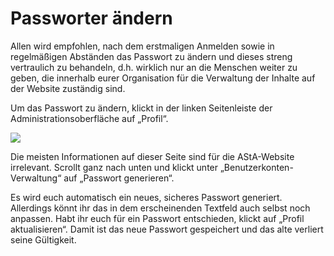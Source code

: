 # Passworter ändern
 Allen wird empfohlen, nach dem erstmaligen Anmelden sowie in regelmäßigen Abständen das Passwort zu ändern und dieses streng vertraulich zu behandeln, d.h. wirklich nur an die Menschen weiter zu geben, die innerhalb eurer Organisation für die Verwaltung der Inhalte auf der Website zuständig sind.
 
Um das Passwort zu ändern, klickt in der linken Seitenleiste der Administrationsoberfläche auf „Profil“.

![](/img/guide-pics/image6.jpeg)

Die meisten Informationen auf dieser Seite sind für die AStA-Website irrelevant. Scrollt ganz nach unten und klickt unter „Benutzerkonten-Verwaltung“ auf „Passwort generieren“. 

<ImageAside src="/img/guide-pics/image7.jpeg">
    Es wird euch automatisch ein neues, sicheres Passwort generiert. Allerdings könnt ihr das in dem erscheinenden Textfeld auch selbst noch anpassen. Habt ihr euch für ein Passwort entschieden, klickt auf „Profil aktualisieren“. Damit ist das neue Passwort gespeichert und das alte verliert seine Gültigkeit.  
</ImageAside>

<!-- <div style={{ display: 'flex', alignItems: 'start', gap: '2rem' }}>
    <img src="/img/guide-pics/image7.jpeg" style={{ width: '100%', flex: '0 0 50%', display: 'block' }}/>
    <p style={{flex: 1}}>
        Es wird euch automatisch ein neues, sicheres Passwort generiert. Allerdings könnt ihr das in dem erscheinenden Textfeld auch selbst noch anpassen. Habt ihr euch für ein Passwort entschieden, klickt auf „Profil aktualisieren“. Damit ist das neue Passwort gespeichert und das alte verliert seine Gültigkeit.  
    </p>
</div> -->



